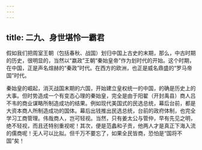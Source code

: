 ```yaml
---
---
---
```

title: 二九、身世堪怜一霸君
---




假如我们把周室王朝（包括春秋、战国）划归中国上古史的末期，那么，中古时期的历史，很明显的，当然以“嬴政”王朝“秦始皇帝”作为划时代的开始。这个时期，在中国，正是声名煊赫的“秦政”时代。在西方的欧洲，也正是威名鼎盛的“罗马帝国”时代。

秦始皇的崛起，消灭战国末期的六国，开始建立皇权统一的中国，的确是历史上的大事。但时势造成一个有变态心理的秦始皇，完全是由于阳翟（开封禹县）商人吕不韦的商业谋略所制造成功的结果。例如现代美国式的民选总统，幕后台前，都是大资本商人所制造成功的国体。幕后出钱推出民选总统，台前的政府体制，也完全学习工商管理。伟哉商人，岂可轻视。当然，只有姜太公与管仲，早有先见之明，绝不轻视，而且还特别重视呢！其次，便是范蠡和子贡，他两人才是真正下海入流的儒商呢！无人可以比拟。但千万不要忘了，如果全民皆商，恐怕是“国将不国”矣！